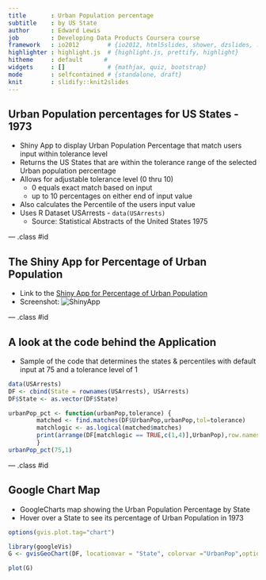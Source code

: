 ```yaml
---
title       : Urban Population percentage
subtitle    : by US State
author      : Edward Lewis
job         : Developing Data Products Coursera course
framework   : io2012        # {io2012, html5slides, shower, dzslides, ...}
highlighter : highlight.js  # {highlight.js, prettify, highlight}
hitheme     : default      # 
widgets     : []            # {mathjax, quiz, bootstrap}
mode        : selfcontained # {standalone, draft}
knit        : slidify::knit2slides
---
```


## Urban Population percentages for US States - 1973

- Shiny App to display Urban Population Percentage that match users input within tolerance level
- Returns the US States that are within the tolerance range of the selected Urban population percentage
- Allows for adjustable tolerance level (0 thru 10)
  - 0 equals exact match based on input
  - up to 10 percentages on either end of input value
- Also calculates the Percentile of the users input value
- Uses R Dataset USArrests  -  `data(USArrests)`
  - Source: Statistical Abstracts of the United States 1975
  

--- .class #id 

## The Shiny App for Percentage of Urban Population


- Link to the [Shiny App for Percentage of Urban Population](https://edlewis4.shinyapps.io/course_project/)  
- Screenshot:
![ShinyApp](./shinyApp-pic.png)

--- .class #id


## A look at the code behind the Application
- Sample of the code that determines the states & percentiles with default input at 75 and a tolerance level of 1

```r
data(USArrests)
DF <- cbind(State = rownames(USArrests), USArrests)
DF$State <- as.vector(DF$State)

urbanPop_pct <- function(urbanPop,tolerance) {
        matched <- find.matches(DF$UrbanPop,urbanPop,tol=tolerance) 
        matchlogic <- as.logical(matched$matches)
        print(arrange(DF[matchlogic == TRUE,c(1,4)],UrbanPop),row.names=FALSE)
        }
urbanPop_pct(75,1)
```

--- .class #id 



## Google Chart Map
- GoogleCharts map showing the Urban Population Percentage by State
- Hover over a State to see its percentage of Urban Population in 1973

```r
options(gvis.plot.tag="chart")
```


```r
library(googleVis)
G <- gvisGeoChart(DF, locationvar = "State", colorvar ="UrbanPop",options = list(width =400, height = 400,region="US", resolution="provinces",backgroundColor="#81d4fa",datalessRegionColor="#f5f5f5"))
```

```r
plot(G)
```


